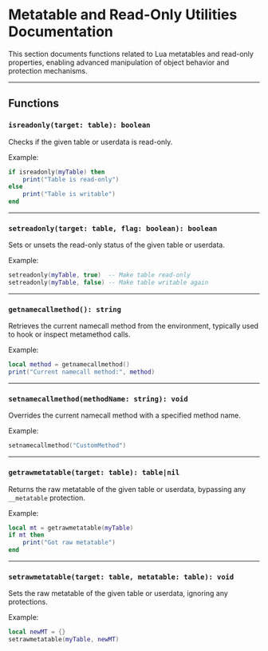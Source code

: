 
# Metatable and Read-Only Utilities Documentation

This section documents functions related to Lua metatables and read-only properties, enabling advanced manipulation of object behavior and protection mechanisms.

---

## Functions

### `isreadonly(target: table): boolean`

Checks if the given table or userdata is read-only.

Example:

```lua
if isreadonly(myTable) then
    print("Table is read-only")
else
    print("Table is writable")
end
````

---

### `setreadonly(target: table, flag: boolean): boolean`

Sets or unsets the read-only status of the given table or userdata.

Example:

```lua
setreadonly(myTable, true)  -- Make table read-only
setreadonly(myTable, false) -- Make table writable again
```

---

### `getnamecallmethod(): string`

Retrieves the current namecall method from the environment, typically used to hook or inspect metamethod calls.

Example:

```lua
local method = getnamecallmethod()
print("Current namecall method:", method)
```

---

### `setnamecallmethod(methodName: string): void`

Overrides the current namecall method with a specified method name.

Example:

```lua
setnamecallmethod("CustomMethod")
```

---

### `getrawmetatable(target: table): table|nil`

Returns the raw metatable of the given table or userdata, bypassing any `__metatable` protection.

Example:

```lua
local mt = getrawmetatable(myTable)
if mt then
    print("Got raw metatable")
end
```

---

### `setrawmetatable(target: table, metatable: table): void`

Sets the raw metatable of the given table or userdata, ignoring any protections.

Example:

```lua
local newMT = {}
setrawmetatable(myTable, newMT)
```
